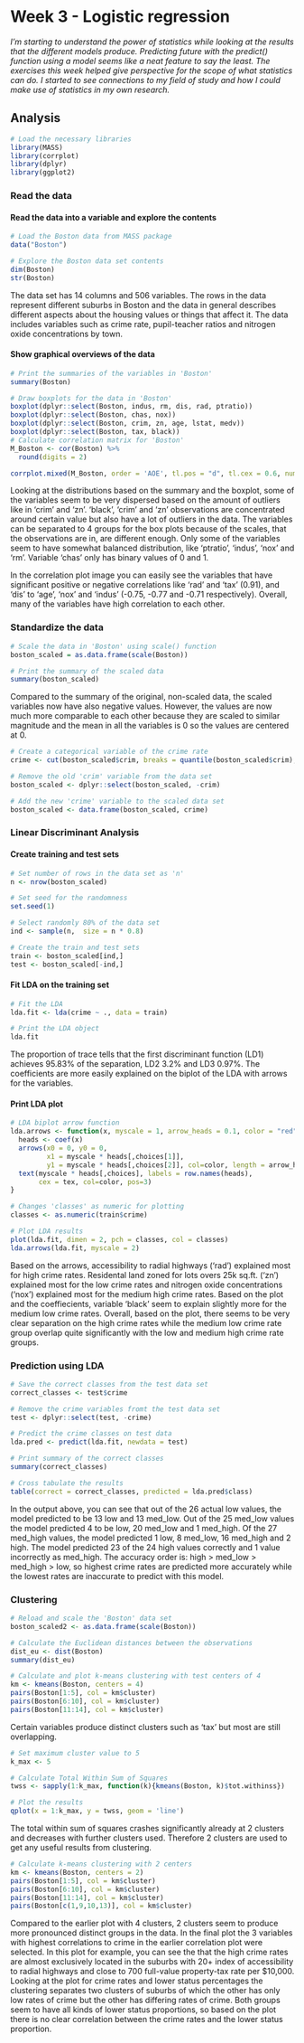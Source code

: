 # Week 3 - Logistic regression

*I'm starting to understand the power of statistics while looking at the results that the different models produce. Predicting future with the predict() function using a model seems like a neat feature to say the least. The exercises this week helped give perspective for the scope of what statistics can do. I started to see connections to my field of study and how I could make use of statistics in my own research.*


## Analysis

```r
# Load the necessary libraries
library(MASS)
library(corrplot)
library(dplyr)
library(ggplot2)
```


### Read the data

#### Read the data into a variable and explore the contents

```r
# Load the Boston data from MASS package
data("Boston")

# Explore the Boston data set contents
dim(Boston)
str(Boston)
```

The data set has 14 columns and 506 variables. The rows in the data represent different suburbs in Boston and the data in general describes different aspects about the housing values or things that affect it. The data includes variables such as crime rate, pupil-teacher ratios and nitrogen oxide concentrations by town.

#### Show graphical overviews of the data

```r
# Print the summaries of the variables in 'Boston'
summary(Boston)

# Draw boxplots for the data in 'Boston'
boxplot(dplyr::select(Boston, indus, rm, dis, rad, ptratio))
boxplot(dplyr::select(Boston, chas, nox))
boxplot(dplyr::select(Boston, crim, zn, age, lstat, medv))
boxplot(dplyr::select(Boston, tax, black))
# Calculate correlation matrix for 'Boston'
M_Boston <- cor(Boston) %>% 
  round(digits = 2)

corrplot.mixed(M_Boston, order = 'AOE', tl.pos = "d", tl.cex = 0.6, number.cex = 0.7)
```

Looking at the distributions based on the summary and the boxplot, some of the variables seem to be very dispersed based on the amount of outliers like in 'crim' and 'zn'. 'black', 'crim' and 'zn' observations are concentrated around certain value but also have a lot of outliers in the data. The variables can be separated to 4 groups for the box plots because of the scales, that the observations are in, are different enough. Only some of the variables seem to have somewhat balanced distribution, like 'ptratio', 'indus', 'nox' and 'rm'. Variable 'chas' only has binary values of 0 and 1.

In the correlation plot image you can easily see the variables that have significant positive or negative correlations like 'rad' and 'tax' (0.91), and 'dis' to 'age', 'nox' and 'indus' (-0.75, -0.77 and -0.71 respectively). Overall, many of the variables have high correlation to each other.


### Standardize the data

```r
# Scale the data in 'Boston' using scale() function
boston_scaled = as.data.frame(scale(Boston))

# Print the summary of the scaled data
summary(boston_scaled)
```

Compared to the summary of the original, non-scaled data, the scaled variables now have also negative values. However, the values are now much more comparable to each other because they are scaled to similar magnitude and the mean in all the variables is 0 so the values are centered at 0.

```r
# Create a categorical variable of the crime rate
crime <- cut(boston_scaled$crim, breaks = quantile(boston_scaled$crim), include.lowest = TRUE, labels = c("low", "med_low", "med_high", "high"))

# Remove the old 'crim' variable from the data set
boston_scaled <- dplyr::select(boston_scaled, -crim)

# Add the new 'crime' variable to the scaled data set
boston_scaled <- data.frame(boston_scaled, crime)
```

### Linear Discriminant Analysis

#### Create training and test sets

```r
# Set number of rows in the data set as 'n'
n <- nrow(boston_scaled)

# Set seed for the randomness
set.seed(1)

# Select randomly 80% of the data set
ind <- sample(n,  size = n * 0.8)

# Create the train and test sets
train <- boston_scaled[ind,]
test <- boston_scaled[-ind,]
```

#### Fit LDA on the training set

```r
# Fit the LDA
lda.fit <- lda(crime ~ ., data = train)

# Print the LDA object
lda.fit
```

The proportion of trace tells that the first discriminant function (LD1) achieves 95.83% of the separation, LD2 3.2% and LD3 0.97%. The coefficients are more easily explained on the biplot of the LDA with arrows for the variables.

#### Print LDA plot

```r
# LDA biplot arrow function
lda.arrows <- function(x, myscale = 1, arrow_heads = 0.1, color = "red", tex = 0.75, choices = c(1,2)){
  heads <- coef(x)
  arrows(x0 = 0, y0 = 0, 
         x1 = myscale * heads[,choices[1]], 
         y1 = myscale * heads[,choices[2]], col=color, length = arrow_heads)
  text(myscale * heads[,choices], labels = row.names(heads), 
       cex = tex, col=color, pos=3)
}

# Changes 'classes' as numeric for plotting
classes <- as.numeric(train$crime)

# Plot LDA results
plot(lda.fit, dimen = 2, pch = classes, col = classes)
lda.arrows(lda.fit, myscale = 2)
```

Based on the arrows, accessibility to radial highways ('rad') explained most for high crime rates. Residental land zoned for lots overs 25k sq.ft. ('zn') explained most for the low crime rates and nitrogen oxide concentrations ('nox') explained most for the medium high crime rates. Based on the plot and the coeffiecients, variable 'black' seem to explain slightly more for the medium low crime rates. Overall, based on the plot, there seems to be very clear separation on the high crime rates while the medium low crime rate group overlap quite significantly with the low and medium high crime rate groups.

### Prediction using LDA

```r
# Save the correct classes from the test data set
correct_classes <- test$crime

# Remove the crime variables fromt the test data set
test <- dplyr::select(test, -crime)

# Predict the crime classes on test data
lda.pred <- predict(lda.fit, newdata = test)

# Print summary of the correct classes
summary(correct_classes)

# Cross tabulate the results
table(correct = correct_classes, predicted = lda.pred$class)
```

In the output above, you can see that out of the 26 actual low values, the model predicted to be 13 low and 13 med_low. Out of the 25 med_low values the model predicted 4 to be low, 20 med_low and 1 med_high. Of the 27 med_high values, the model predicted 1 low, 8 med_low, 16 med_high and 2 high. The model predicted 23 of the 24 high values correctly and 1 value incorrectly as med_high. The accuracy order is: high > med_low > med_high > low, so highest crime rates are predicted more accurately while the lowest rates are inaccurate to predict with this model.

### Clustering

```r
# Reload and scale the 'Boston' data set
boston_scaled2 <- as.data.frame(scale(Boston))

# Calculate the Euclidean distances between the observations
dist_eu <- dist(Boston)
summary(dist_eu)

# Calculate and plot k-means clustering with test centers of 4
km <- kmeans(Boston, centers = 4)
pairs(Boston[1:5], col = km$cluster)
pairs(Boston[6:10], col = km$cluster)
pairs(Boston[11:14], col = km$cluster)
```

Certain variables produce distinct clusters such as 'tax' but most are still overlapping.

```r
# Set maximum cluster value to 5
k_max <- 5

# Calculate Total Within Sum of Squares
twss <- sapply(1:k_max, function(k){kmeans(Boston, k)$tot.withinss})

# Plot the results
qplot(x = 1:k_max, y = twss, geom = 'line')
```

The total within sum of squares crashes significantly already at 2 clusters and decreases with further clusters used. Therefore 2 clusters are used to get any useful results from clustering.

```r
# Calculate k-means clustering with 2 centers
km <- kmeans(Boston, centers = 2)
pairs(Boston[1:5], col = km$cluster)
pairs(Boston[6:10], col = km$cluster)
pairs(Boston[11:14], col = km$cluster)
pairs(Boston[c(1,9,10,13)], col = km$cluster)
```

Compared to the earlier plot with 4 clusters, 2 clusters seem to produce more pronounced distinct groups in the data. In the final plot the 3 variables with highest correlations to crime in the earlier correlation plot were selected. In this plot for example, you can see the that the high crime rates are almost exclusively located in the suburbs with 20+ index of accessibility to radial highways and close to 700 full-value property-tax rate per $10,000. Looking at the plot for crime rates and lower status percentages the clustering separates two clusters of suburbs of which the other has only low rates of crime but the other has differing rates of crime. Both groups seem to have all kinds of lower status proportions, so based on the plot there is no clear correlation between the crime rates and the lower status proportion.
